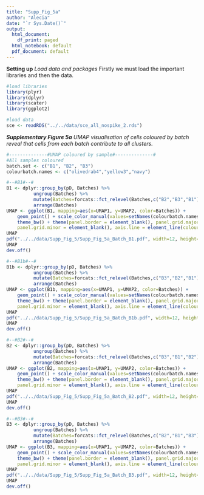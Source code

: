 ```yaml
---
title: "Supp_Fig_5a"
author: "Alecia"
date: "`r Sys.Date()`"
output:
  html_document:
    df_print: paged
  html_notebook: default
  pdf_document: default
---
```


**Setting up**
*Load data and packages*
Firstly we must load the important libraries and then the data.
```r
#load libraries
library(plyr)
library(dplyr)
library(scater)
library(ggplot2)

#load data
sce <- readRDS("../../data/sce_all_nospike_2.rds")
```

***Supplementary Figure 5a***
*UMAP visualisation of cells coloured by batch reveal that cells from each batch contribute to all clusters.* 
```r
#--------------#UMAP coloured by sample#--------------#
#All samples coloured
batch.set <- c("B1", "B2", "B3")
colourbatch.names <- c("olivedrab4","yellow3","navy")

#--#B1#--#
B1 <- dplyr::group_by(pD, Batches) %>%
          ungroup(Batches) %>%
          mutate(Batches=forcats::fct_relevel(Batches,c("B2","B3","B1"))) %>%
          arrange(Batches)
UMAP <- ggplot(B1, mapping=aes(x=UMAP1, y=UMAP2, color=Batches)) + 
    geom_point() + scale_color_manual(values=setNames(colourbatch.names, batch.set)) +
    theme_bw() + theme(panel.border = element_blank(), panel.grid.major = element_blank(),
    panel.grid.minor = element_blank(), axis.line = element_line(colour = "black"))
UMAP
pdf("../../data/Supp_Fig_5/Supp_Fig_5a_Batch_B1.pdf", width=12, height=8)
UMAP
dev.off()

#--#B1b#--#
B1b <- dplyr::group_by(pD, Batches) %>%
          ungroup(Batches) %>%
          mutate(Batches=forcats::fct_relevel(Batches,c("B3","B2","B1"))) %>%
          arrange(Batches)
UMAP <- ggplot(B1b, mapping=aes(x=UMAP1, y=UMAP2, color=Batches)) + 
    geom_point() + scale_color_manual(values=setNames(colourbatch.names, batch.set)) +
    theme_bw() + theme(panel.border = element_blank(), panel.grid.major = element_blank(),
    panel.grid.minor = element_blank(), axis.line = element_line(colour = "black"))
UMAP
pdf("../../data/Supp_Fig_5/Supp_Fig_5a_Batch_B1b.pdf", width=12, height=8)
UMAP
dev.off()

#--#B2#--#
B2 <- dplyr::group_by(pD, Batches) %>%
          ungroup(Batches) %>%
          mutate(Batches=forcats::fct_relevel(Batches,c("B3","B1","B2"))) %>%
          arrange(Batches)
UMAP <- ggplot(B2, mapping=aes(x=UMAP1, y=UMAP2, color=Batches)) + 
    geom_point() + scale_color_manual(values=setNames(colourbatch.names, batch.set)) +
    theme_bw() + theme(panel.border = element_blank(), panel.grid.major = element_blank(),
    panel.grid.minor = element_blank(), axis.line = element_line(colour = "black"))
UMAP
pdf("../../data/Supp_Fig_5/Supp_Fig_5a_Batch_B2.pdf", width=12, height=8)
UMAP
dev.off()

#--#B3#--#
B3 <- dplyr::group_by(pD, Batches) %>%
          ungroup(Batches) %>%
          mutate(Batches=forcats::fct_relevel(Batches,c("B2","B1","B3"))) %>%
          arrange(Batches)
UMAP <- ggplot(B3, mapping=aes(x=UMAP1, y=UMAP2, color=Batches)) + 
    geom_point() + scale_color_manual(values=setNames(colourbatch.names, batch.set)) +
    theme_bw() + theme(panel.border = element_blank(), panel.grid.major = element_blank(),
    panel.grid.minor = element_blank(), axis.line = element_line(colour = "black"))
UMAP
pdf("../../data/Supp_Fig_5/Supp_Fig_5a_Batch_B3.pdf", width=12, height=8)
UMAP
dev.off()
```
